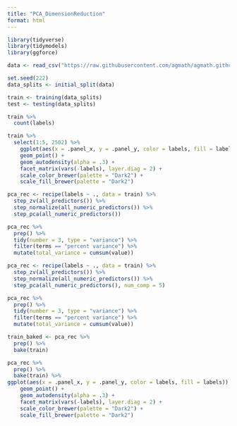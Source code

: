 ```yaml
---
title: "PCA_DimensionReduction"
format: html
---
```


```r
library(tidyverse)
library(tidymodels)
library(ggforce)
```

```r

data <- read_csv("https://raw.githubusercontent.com/agmath/agmath.github.io/master/data/classification/cancer_gene_expression_data.csv")

set.seed(222)
data_splits <- initial_split(data)

train <- training(data_splits)
test <- testing(data_splits)


```

```r

train %>% 
  count(labels)


```


```r
train %>%
  select(1:5, 2502) %>%
    ggplot(aes(x = .panel_x, y = .panel_y, color = labels, fill = labels)) +
    geom_point() +
    geom_autodensity(alpha = .3) +
    facet_matrix(vars(-labels), layer.diag = 2) + 
    scale_color_brewer(palette = "Dark2") + 
    scale_fill_brewer(palette = "Dark2")
```

```r

pca_rec <- recipe(labels ~ ., data = train) %>% 
  step_zv(all_predictors()) %>% 
  step_normalize(all_numeric_predictors()) %>% 
  step_pca(all_numeric_predictors())

pca_rec %>% 
  prep() %>% 
  tidy(number = 3, type = "variance") %>% 
  filter(terms == "percent variance") %>% 
  mutate(total_variance = cumsum(value))

```

```r
pca_rec <- recipe(labels ~ ., data = train) %>% 
  step_zv(all_predictors()) %>% 
  step_normalize(all_numeric_predictors()) %>% 
  step_pca(all_numeric_predictors(), num_comp = 5)

pca_rec %>% 
  prep() %>% 
  tidy(number = 3, type = "variance") %>% 
  filter(terms == "percent variance") %>% 
  mutate(total_variance = cumsum(value))

train_baked <- pca_rec %>% 
  prep() %>% 
  bake(train)
```

```r

pca_rec %>% 
  prep() %>% 
  bake(train) %>% 
ggplot(aes(x = .panel_x, y = .panel_y, color = labels, fill = labels)) +
    geom_point() +
    geom_autodensity(alpha = .3) +
    facet_matrix(vars(-labels), layer.diag = 2) + 
    scale_color_brewer(palette = "Dark2") + 
    scale_fill_brewer(palette = "Dark2")
```


